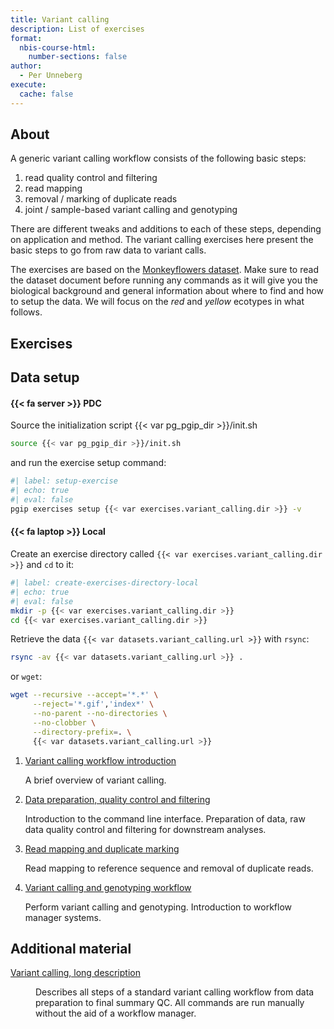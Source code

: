 ```yaml
---
title: Variant calling
description: List of exercises
format:
  nbis-course-html:
    number-sections: false
author:
  - Per Unneberg
execute:
  cache: false
---
```


## About

A generic variant calling workflow consists of the following basic
steps:

1. read quality control and filtering
2. read mapping
3. removal / marking of duplicate reads
4. joint / sample-based variant calling and genotyping

There are different tweaks and additions to each of these steps,
depending on application and method. The variant calling exercises
here present the basic steps to go from raw data to variant calls.

The exercises are based on the [Monkeyflowers
dataset](/exercises/datasets/monkeyflowers.qmd). Make sure to read the
dataset document before running any commands as it will give you the
biological background and general information about where to find and
how to setup the data. We will focus on the *red* and *yellow*
ecotypes in what follows.

## Exercises

::: {.callout-note collapse=true}

## Data setup

:::{.panel-tabset}

#### {{< fa server >}} PDC

<!-- markdownlint-disable MD038 -->

Source the initialization script {{< var pg_pgip_dir >}}/init.sh

```bash
source {{< var pg_pgip_dir >}}/init.sh
```

and run the exercise setup command:

```bash
#| label: setup-exercise
#| echo: true
#| eval: false
pgip exercises setup {{< var exercises.variant_calling.dir >}} -v
```

#### {{< fa laptop >}} Local

Create an exercise directory called `{{< var
exercises.variant_calling.dir >}}` and `cd` to it:

```bash
#| label: create-exercises-directory-local
#| echo: true
#| eval: false
mkdir -p {{< var exercises.variant_calling.dir >}}
cd {{< var exercises.variant_calling.dir >}}
```

Retrieve the data `{{< var datasets.variant_calling.url >}}` with
`rsync`:

```bash
rsync -av {{< var datasets.variant_calling.url >}} .
```

or `wget`:

```bash
wget --recursive --accept='*.*' \
     --reject='*.gif','index*' \
     --no-parent --no-directories \
     --no-clobber \
     --directory-prefix=. \
     {{< var datasets.variant_calling.url >}}
```

:::

:::

1. [Variant calling workflow introduction](introduction.qmd){#variant-calling-introduction}

   A brief overview of variant calling.

2. [Data preparation, quality control and
   filtering](data_qc.qmd){#variant-calling-data-qc}

   Introduction to the command line interface. Preparation of data,
   raw data quality control and filtering for downstream analyses.

3. [Read mapping and duplicate
   marking](read_mapping.qmd){#variant-calling-read-mapping}

   Read mapping to reference sequence and removal of duplicate reads.

4. [Variant calling and genotyping
   workflow](variant_calling_workflow.qmd){#variant-calling-workflow}

   Perform variant calling and genotyping. Introduction to workflow
   manager systems.

## Additional material

[Variant calling, long description](variant_calling_long.qmd){#variant-calling-long}

: Describes all steps of a standard variant calling workflow from data
  preparation to final summary QC. All commands are run manually
  without the aid of a workflow manager.
